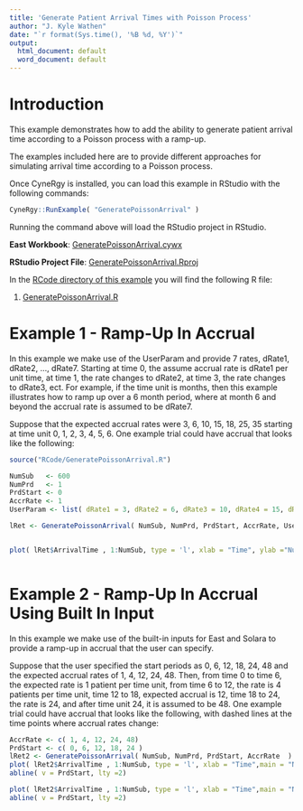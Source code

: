 ```yaml
---
title: 'Generate Patient Arrival Times with Poisson Process'
author: "J. Kyle Wathen"
date: "`r format(Sys.time(), '%B %d, %Y')`"
output:
  html_document: default
  word_document: default
---
```


# Introduction

This example demonstrates how to add the ability to generate patient arrival time according to a Poisson process with a ramp-up.  

The examples included here are to provide different approaches for simulating arrival time according to a Poisson process. 

Once CyneRgy is installed, you can load this example in RStudio with the following commands:
```r
CyneRgy::RunExample( "GeneratePoissonArrival" )
```

Running the command above will load the RStudio project in RStudio. 

**East Workbook**: [GeneratePoissonArrival.cywx](https://github.com/Cytel-Inc/CyneRgy/blob/main/inst/Examples/GeneratePoissonArrival/GeneratePoissonArrival.cywx)

**RStudio Project File**: [GeneratePoissonArrival.Rproj](https://github.com/Cytel-Inc/CyneRgy/blob/main/inst/Examples/GeneratePoissonArrival/GeneratePoissonArrival.Rproj)

In the [RCode directory of this example](https://github.com/Cytel-Inc/CyneRgy/tree/main/inst/Examples/GeneratePoissonArrival/RCode) you will find the following R file:

1. [GeneratePoissonArrival.R](https://github.com/Cytel-Inc/CyneRgy/blob/main/inst/Examples/GeneratePoissonArrival/RCode/GeneratePoissonArrival.R)


# Example 1 - Ramp-Up In Accrual

In this example we make use of the UserParam and provide 7 rates, dRate1, dRate2, ..., dRate7.   Starting at time 0, the assume accrual rate is dRate1 per unit time, at time 1, the rate changes to dRate2, at time 3, the rate changes to dRate3, ect.    For example, if the time unit is months, then this example illustrates how to ramp up over a 6 month period, where at month 6 and beyond the accrual rate is assumed to be dRate7.  

Suppose that the expected accrual rates were 3, 6, 10, 15, 18, 25, 35 starting at time unit 0, 1, 2, 3, 4, 5, 6.  One example trial could have accrual that looks like the following:

```r
source("RCode/GeneratePoissonArrival.R")

NumSub   <- 600
NumPrd   <- 1  
PrdStart <- 0 
AccrRate <- 1 
UserParam <- list( dRate1 = 3, dRate2 = 6, dRate3 = 10, dRate4 = 15, dRate5 = 18, dRate6 = 25, dRate7 = 35 )

lRet <- GeneratePoissonArrival( NumSub, NumPrd, PrdStart, AccrRate, UserParam )


plot( lRet$ArrivalTime , 1:NumSub, type = 'l', xlab = "Time", ylab ="Number of Patients Enrolled", main = "Number of Patients Enrolled Using UserParam")



```

# Example 2 - Ramp-Up In Accrual Using Built In Input

In this example we make use of the built-in inputs for East and Solara to provide  a ramp-up in accrual that the user can specify.

Suppose that the user specified the start periods as 0, 6, 12, 18, 24, 48 and the expected accrual rates of 1, 4, 12, 24, 48.  Then, from time 0 to time 6, the expected rate is 1 patient per time unit, from time 6 to 12, the rate is 4 patients per time unit, time 12 to 18, expected accrual is 12, time 18 to 24, the rate is 24, and after time unit 24, it is assumed to be 48. One example trial could have accrual that looks like the following, with dashed lines at the time points where accrual rates change:

```r
AccrRate <- c( 1, 4, 12, 24, 48)
PrdStart <- c( 0, 6, 12, 18, 24 )
lRet2 <- GeneratePoissonArrival( NumSub, NumPrd, PrdStart, AccrRate  )
plot( lRet2$ArrivalTime , 1:NumSub, type = 'l', xlab = "Time",main = "Number of Patients Enrolled Using PrdStart and AccrRate", ylab = "Number of Patients Enrolled", ylim = c(0,300), xlim = c(0,26))
abline( v = PrdStart, lty =2)

plot( lRet2$ArrivalTime , 1:NumSub, type = 'l', xlab = "Time",main = "Number of Patients Enrolled Using PrdStart and AccrRate", ylab = "Number of Patients Enrolled")
abline( v = PrdStart, lty =2)

```



